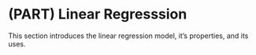 # (PART) Linear Regresssion {-}

This section introduces the linear regression model, it's properties, and its uses.
